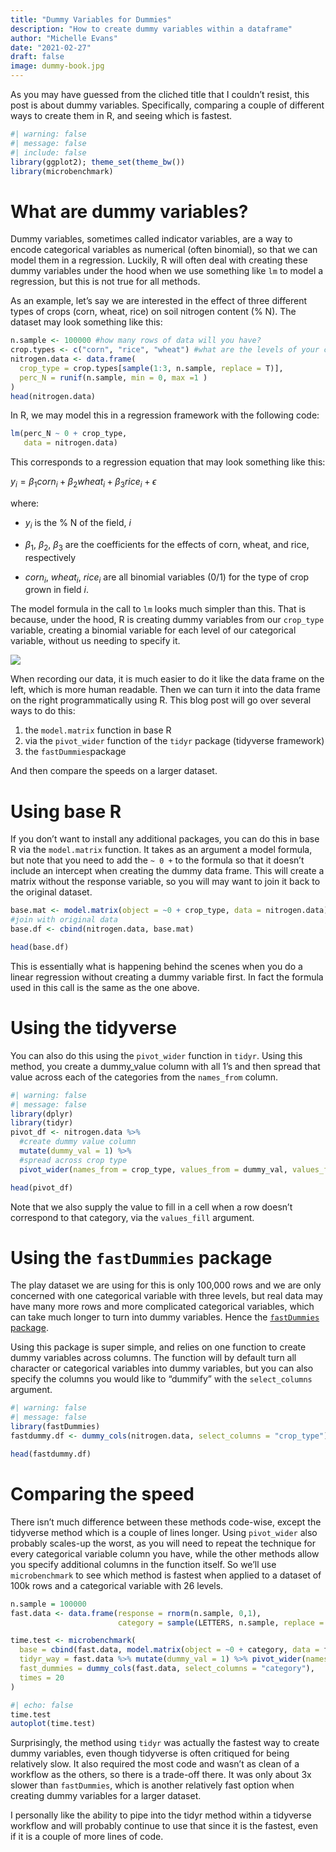 ```yaml
---
title: "Dummy Variables for Dummies"
description: "How to create dummy variables within a dataframe"
author: "Michelle Evans"
date: "2021-02-27"
draft: false
image: dummy-book.jpg
---
```



As you may have guessed from the cliched title that I couldn't resist, this post is about dummy variables. Specifically, comparing a couple of different ways to create them in R, and seeing which is fastest.

```r
#| warning: false
#| message: false
#| include: false
library(ggplot2); theme_set(theme_bw())
library(microbenchmark)
```

# What are dummy variables?

Dummy variables, sometimes called indicator variables, are a way to encode categorical variables as numerical (often binomial), so that we can model them in a regression. Luckily, R will often deal with creating these dummy variables under the hood when we use something like `lm` to model a regression, but this is not true for all methods.

As an example, let's say we are interested in the effect of three different types of crops (corn, wheat, rice) on soil nitrogen content (% N). The dataset may look something like this:

```r
n.sample <- 100000 #how many rows of data will you have?
crop.types <- c("corn", "rice", "wheat") #what are the levels of your categorical variable?
nitrogen.data <- data.frame(
  crop_type = crop.types[sample(1:3, n.sample, replace = T)],
  perc_N = runif(n.sample, min = 0, max =1 )
)
head(nitrogen.data)
```

In R, we may model this in a regression framework with the following code:

```r
lm(perc_N ~ 0 + crop_type,
   data = nitrogen.data)
```

This corresponds to a regression equation that may look something like this:

$y_i = \beta_{1}corn_i + \beta_2wheat_i + \beta_3rice_i +\epsilon$

where:

- $y_i$ is the % N of the field, *i* </br>

- $\beta_1$, $\beta_2$, $\beta_3$ are the coefficients for the effects of corn, wheat, and rice, respectively

- $corn_i$, $wheat_i$, $rice_i$ are all binomial variables (0/1) for the type of crop grown in field *i*.

The model formula in the call to `lm` looks much simpler than this. That is because, under the hood, R is creating dummy variables from our `crop_type` variable, creating a binomial variable for each level of our categorical variable, without us needing to specify it.


![](dummy_crop-type.png)

When recording our data, it is much easier to do it like the data frame on the left, which is more human readable. Then we can turn it into the data frame on the right programmatically using R. This blog post will go over several ways to do this:

1. the `model.matrix` function in base R
2. via the `pivot_wider` function of the `tidyr` package (tidyverse framework)
3. the `fastDummies`package

And then compare the speeds on a larger dataset.

# Using base R

If you don't want to install any additional packages, you can do this in base R via the `model.matrix` function. It takes as an argument a model formula, but note that you need to add the `~ 0 +` to the formula so that it doesn't include an intercept when creating the dummy data frame. This will create a matrix without the response variable, so you will may want to join it back to the original dataset.

```r
base.mat <- model.matrix(object = ~0 + crop_type, data = nitrogen.data)
#join with original data
base.df <- cbind(nitrogen.data, base.mat) 

head(base.df)
```

This is essentially what is happening behind the scenes when you do a linear regression without creating a dummy variable first. In fact the formula used in this call is the same as the one above.

# Using the tidyverse

You can also do this using the `pivot_wider` function in `tidyr`. Using this method, you create a dummy_value column with all 1's and then spread that value across each of the categories from the `names_from` column.

```r
#| warning: false
#| message: false
library(dplyr)
library(tidyr)
pivot_df <- nitrogen.data %>%
  #create dummy value column
  mutate(dummy_val = 1) %>%
  #spread across crop type
  pivot_wider(names_from = crop_type, values_from = dummy_val, values_fill = 0)

head(pivot_df)
```

Note that we also supply the value to fill in a cell when a row doesn't correspond to that category, via the `values_fill` argument. 

# Using the `fastDummies` package

The play dataset we are using for this is only 100,000 rows and we are only concerned with one categorical variable with three levels, but real data may have many more rows and more complicated categorical variables, which can take much longer to turn into dummy variables. Hence the [`fastDummies` package](https://jacobkap.github.io/fastDummies/).

Using this package is super simple, and relies on one function to create dummy variables across columns. The function will by default turn all character or categorical variables into dummy variables, but you can also specify the columns you would like to "dummify" with the `select_columns` argument. 

```r
#| warning: false
#| message: false
library(fastDummies)
fastdummy.df <- dummy_cols(nitrogen.data, select_columns = "crop_type")

head(fastdummy.df)
```


# Comparing the speed

There isn't much difference between these methods code-wise, except the tidyverse method which is a couple of lines longer. Using `pivot_wider` also probably scales-up the worst, as you will need to repeat the technique for every categorical variable column you have, while the other methods allow you specify additional columns in the function itself. So we'll use `microbenchmark` to see which method is fastest when applied to a dataset of 100k rows and a categorical variable with 26 levels.

```r
n.sample = 100000
fast.data <- data.frame(response = rnorm(n.sample, 0,1),
                        category = sample(LETTERS, n.sample, replace = T))

time.test <- microbenchmark(
  base = cbind(fast.data, model.matrix(object = ~0 + category, data = fast.data)),
  tidyr_way = fast.data %>% mutate(dummy_val = 1) %>% pivot_wider(names_from = category, values_from = dummy_val, values_fill = 0),
  fast_dummies = dummy_cols(fast.data, select_columns = "category"),
  times = 20
)
```

```r
#| echo: false
time.test
autoplot(time.test)
```

Surprisingly, the method using `tidyr` was actually the fastest way to create dummy variables, even though tidyverse is often critiqued for being relatively slow. It also required the most code and wasn't as clean of a workflow as the others, so there is a trade-off there. It was only about 3x slower than `fastDummies`, which is another relatively fast option when creating dummy variables for a larger dataset.

I personally like the ability to pipe into the tidyr method within a tidyverse workflow and will probably continue to use that since it is the fastest, even if it is a couple of more lines of code.
